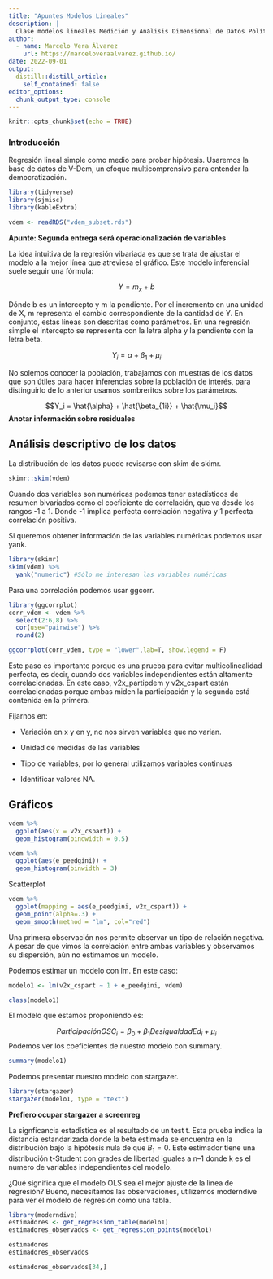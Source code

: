 ```yaml
---
title: "Apuntes Modelos Lineales"
description: |
  Clase modelos lineales Medición y Análisis Dimensional de Datos Políticos.
author:
  - name: Marcelo Vera Álvarez
    url: https://marceloveraalvarez.github.io/
date: 2022-09-01
output:
  distill::distill_article:
    self_contained: false
editor_options: 
  chunk_output_type: console
---
```



```r
knitr::opts_chunk$set(echo = TRUE)
```

### Introducción

Regresión lineal simple como medio para probar hipótesis. Usaremos la base de datos de V-Dem, un efoque multicomprensivo para entender la democratización.

```r
library(tidyverse)
library(sjmisc)
library(kableExtra)

vdem <- readRDS("vdem_subset.rds")
```

**Apunte: Segunda entrega será operacionalización de variables**

La idea intuitiva de la regresión vibariada es que se trata de ajustar el modelo a la mejor línea que atreviesa el gráfico. Este modelo inferencial suele seguir una fórmula:

$$Y=m_x+b$$

Dónde b es un intercepto y m la pendiente. Por el incremento en una unidad de X, m representa el cambio correspondiente de la cantidad de Y. En conjunto, estas líneas son descritas como parámetros. En una regresión simple el intercepto se representa con la letra alpha y la pendiente con la letra beta.

$$Y_i = \alpha + \beta_1 + \mu_i$$

No solemos conocer la población, trabajamos con muestras de los datos que son útiles para hacer inferencias sobre la población de interés, para distinguirlo de lo anterior usamos sombreritos sobre los parámetros.

$$Y_i = \hat{\alpha} + \hat{\beta_{1i}} + \hat{\mu_i}$$
**Anotar información sobre residuales**

## Análisis descriptivo de los datos

La distribución de los datos puede revisarse con skim de skimr.

```r
skimr::skim(vdem)
```

Cuando dos variables son numéricas podemos tener estadísticos de resumen bivariados como el coeficiente de correlación, que va desde los rangos -1 a 1. Donde -1 implica perfecta correlación negativa y 1 perfecta correlación positiva.

Si queremos obtener información de las variables numéricas podemos usar yank.

```r
library(skimr)
skim(vdem) %>% 
  yank("numeric") #Sólo me interesan las variables numéricas
```
Para una correlación podemos usar ggcorr.

```r
library(ggcorrplot)
corr_vdem <- vdem %>% 
  select(2:6,8) %>% 
  cor(use="pairwise") %>% 
  round(2)

ggcorrplot(corr_vdem, type = "lower",lab=T, show.legend = F)
```

Este paso es importante porque es una prueba para evitar multicolinealidad perfecta, es decir, cuando dos variables independientes están altamente correlacionadas. En este caso, v2x_partipdem y v2x_cspart están correlacionadas porque ambas miden la participación y la segunda está contenida en la primera.

Fijarnos en:

+ Variación en x y en y, no nos sirven variables que no varian.

+ Unidad de medidas de las variables

+ Tipo de variables, por lo general utilizamos variables continuas

+ Identificar valores NA.

## Gráficos

```r
vdem %>% 
  ggplot(aes(x = v2x_cspart)) +
  geom_histogram(bindwidth = 0.5)
```

```r
vdem %>% 
  ggplot(aes(e_peedgini)) +
  geom_histogram(binwidth = 3)
```
Scatterplot

```r
vdem %>% 
  ggplot(mapping = aes(e_peedgini, v2x_cspart)) +
  geom_point(alpha=.3) +
  geom_smooth(method = "lm", col="red")
```
Una primera observación nos permite observar un tipo de relación negativa. A pesar de que vimos la correlación entre ambas variables y observamos su dispersión, aún no estimamos un modelo. 

Podemos estimar un modelo con lm. En este caso:

```r
modelo1 <- lm(v2x_cspart ~ 1 + e_peedgini, vdem)

class(modelo1)
```

El modelo que estamos proponiendo es:

$$ParticipaciónOSC_i = \beta_0 + \beta_1DesigualdadEd_i + \mu_i$$
Podemos ver los coeficientes de nuestro modelo con summary.

```r
summary(modelo1)
```
Podemos presentar nuestro modelo con stargazer.

```r
library(stargazer)
stargazer(modelo1, type = "text")
```
**Prefiero ocupar stargazer a screenreg**

La signficancia estadística es el resultado de un test t. Esta prueba indica la distancia estandarizada donde la beta estimada se encuentra en la distribución bajo la hipótesis nula de que $B_1 = 0$. Este estimador tiene una distribución t-Student con grades de libertad iguales a n--1 donde k es el numero de variables independientes del modelo. 

¿Qué significa que el modelo OLS sea el mejor ajuste de la línea de regresión? Bueno, necesitamos las observaciones, utilizemos moderndive para ver el modelo de regresión como una tabla.

```r
library(moderndive)
estimadores <- get_regression_table(modelo1)
estimadores_observados <- get_regression_points(modelo1)

estimadores
estimadores_observados

estimadores_observados[34,]
```





